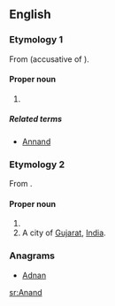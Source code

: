 {{Wikipedia|Anand}}
==English==

===Etymology 1===
From {{etyl|non|en}} {{term|annan|lang=non}} (accusative of {{term|annarr|lang=non}}).

====Proper noun====
{{en-proper noun}}

# {{surname|[[Scottish]]}}

=====Related terms=====
* [[Annand]]

===Etymology 2===
From {{etyl|sa|en}} {{term|आनन्द|tr=ānanda||joy, delight, pleasure|lang=sa}}.

====Proper noun====
{{en-proper noun}}

# {{surname}}
# A city of [[Gujarat]], [[India]].

===Anagrams===
* [[Adnan#English|Adnan]]

[[sr:Anand]]